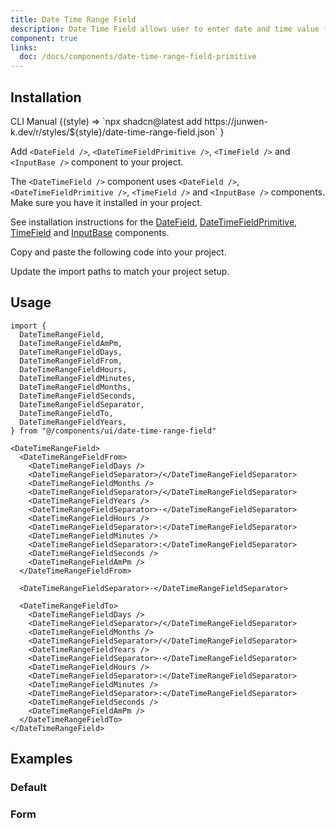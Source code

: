 ```yaml
---
title: Date Time Range Field
description: Date Time Field allows user to enter date and time value for a range of dates.
component: true
links:
  doc: /docs/components/date-time-range-field-primitive
---
```


<ComponentPreview name="date-time-range-field-demo" />

## Installation

<Tabs defaultValue="cli">

<TabsList>
  <TabsTrigger value="cli">CLI</TabsTrigger>
  <TabsTrigger value="manual">Manual</TabsTrigger>
</TabsList>

<TabsContent value="cli">

<InstallCodeBlockCommand>
  {(style) =>
    `npx shadcn@latest add https://junwen-k.dev/r/styles/${style}/date-time-range-field.json`
  }
</InstallCodeBlockCommand>

</TabsContent>

<TabsContent value="manual">

<Steps>

<Step>

Add `<DateField />`, `<DateTimeFieldPrimitive />`, `<TimeField />` and `<InputBase />` component to your project.

</Step>

The `<DateTimeField />` component uses `<DateField />`, `<DateTimeFieldPrimitive />`, `<TimeField />` and `<InputBase />` components. Make sure you have it installed in your project.

See installation instructions for the [DateField](/docs/components/date-field#installation), [DateTimeFieldPrimitive](/docs/components/date-time-range-field#installation), [TimeField](/docs/components/time-field#installation) and [InputBase](/docs/components/input-base#installation) components.

<Step>Copy and paste the following code into your project.</Step>

<ComponentSource name="date-time-range-field" />

<Step>Update the import paths to match your project setup.</Step>

</Steps>

</TabsContent>

</Tabs>

## Usage

```tsx
import {
  DateTimeRangeField,
  DateTimeRangeFieldAmPm,
  DateTimeRangeFieldDays,
  DateTimeRangeFieldFrom,
  DateTimeRangeFieldHours,
  DateTimeRangeFieldMinutes,
  DateTimeRangeFieldMonths,
  DateTimeRangeFieldSeconds,
  DateTimeRangeFieldSeparator,
  DateTimeRangeFieldTo,
  DateTimeRangeFieldYears,
} from "@/components/ui/date-time-range-field"
```

```tsx
<DateTimeRangeField>
  <DateTimeRangeFieldFrom>
    <DateTimeRangeFieldDays />
    <DateTimeRangeFieldSeparator>/</DateTimeRangeFieldSeparator>
    <DateTimeRangeFieldMonths />
    <DateTimeRangeFieldSeparator>/</DateTimeRangeFieldSeparator>
    <DateTimeRangeFieldYears />
    <DateTimeRangeFieldSeparator>·</DateTimeRangeFieldSeparator>
    <DateTimeRangeFieldHours />
    <DateTimeRangeFieldSeparator>:</DateTimeRangeFieldSeparator>
    <DateTimeRangeFieldMinutes />
    <DateTimeRangeFieldSeparator>:</DateTimeRangeFieldSeparator>
    <DateTimeRangeFieldSeconds />
    <DateTimeRangeFieldAmPm />
  </DateTimeRangeFieldFrom>

  <DateTimeRangeFieldSeparator>-</DateTimeRangeFieldSeparator>

  <DateTimeRangeFieldTo>
    <DateTimeRangeFieldDays />
    <DateTimeRangeFieldSeparator>/</DateTimeRangeFieldSeparator>
    <DateTimeRangeFieldMonths />
    <DateTimeRangeFieldSeparator>/</DateTimeRangeFieldSeparator>
    <DateTimeRangeFieldYears />
    <DateTimeRangeFieldSeparator>·</DateTimeRangeFieldSeparator>
    <DateTimeRangeFieldHours />
    <DateTimeRangeFieldSeparator>:</DateTimeRangeFieldSeparator>
    <DateTimeRangeFieldMinutes />
    <DateTimeRangeFieldSeparator>:</DateTimeRangeFieldSeparator>
    <DateTimeRangeFieldSeconds />
    <DateTimeRangeFieldAmPm />
  </DateTimeRangeFieldTo>
</DateTimeRangeField>
```

## Examples

### Default

<ComponentPreview name="date-time-range-field-demo" />

### Form

<ComponentPreview name="date-time-range-field-form" />
